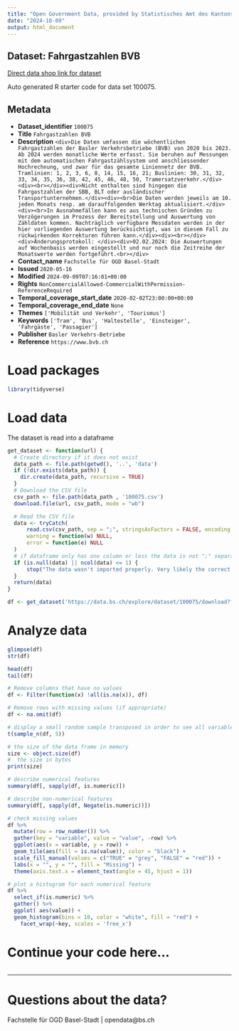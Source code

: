 ```yaml
---
title: "Open Government Data, provided by Statistisches Amt des Kantons Basel-Stadt - Fachstelle OGD"
date: "2024-10-09"
output: html_document
---
```


## Dataset: Fahrgastzahlen BVB

[Direct data shop link for dataset](https://data.bs.ch/explore/dataset/100075)

Auto generated R starter code for data set 100075.

## Metadata

- **Dataset_identifier** `100075`
- **Title** `Fahrgastzahlen BVB`
- **Description** `<div>Die Daten umfassen die wöchentlichen Fahrgastzahlen der Basler Verkehrsbetriebe (BVB) von 2020 bis 2023. Ab 2024 werden monatliche Werte erfasst. Sie beruhen auf Messungen mit dem automatischen Fahrgastzählsystem und anschliessender Hochrechnung, und zwar für das gesamte Liniennetz der BVB. Tramlinien: 1, 2, 3, 6, 8, 14, 15, 16, 21; Buslinien: 30, 31, 32, 33, 34, 35, 36, 38, 42, 45, 46, 48, 50, Tramersatzverkehr.</div><div><br></div><div>Nicht enthalten sind hingegen die Fahrgastzahlen der SBB, BLT oder ausländischer Transportunternehmen.</div><div><br>Die Daten werden jeweils am 10. jeden Monats resp. am darauffolgenden Werktag aktualisiert.</div><div><br>In Ausnahmefällen kann es aus technischen Gründen zu Verzögerungen im Prozess der Bereitstellung und Auswertung von Zähldaten kommen. Nachträglich verfügbare Messdaten werden in der hier vorliegenden Auswertung berücksichtigt, was in diesem Fall zu rückwirkenden Korrekturen führen kann.</div><div><br></div><div>Änderungsprotokoll: </div><div>02.02.2024: Die Auswertungen auf Wochenbasis werden eingestellt und nur noch die Zeitreihe der Monatswerte werden fortgeführt.<br></div>`
- **Contact_name** `Fachstelle für OGD Basel-Stadt`
- **Issued** `2020-05-16`
- **Modified** `2024-09-09T07:16:01+00:00`
- **Rights** `NonCommercialAllowed-CommercialWithPermission-ReferenceRequired`
- **Temporal_coverage_start_date** `2020-02-02T23:00:00+00:00`
- **Temporal_coverage_end_date** `None`
- **Themes** `['Mobilität und Verkehr', 'Tourismus']`
- **Keywords** `['Tram', 'Bus', 'Haltestelle', 'Einsteiger', 'Fahrgäste', 'Passagier']`
- **Publisher** `Basler Verkehrs-Betriebe`
- **Reference** `https://www.bvb.ch`


# Load packages

```r

library(tidyverse)
```

# Load data

The dataset is read into a dataframe

```r
get_dataset <- function(url) {
  # Create directory if it does not exist
  data_path <- file.path(getwd(), '..', 'data')
  if (!dir.exists(data_path)) {
    dir.create(data_path, recursive = TRUE)
  }
  # Download the CSV file
  csv_path <- file.path(data_path , '100075.csv')
  download.file(url, csv_path, mode = "wb")

  # Read the CSV file
  data <- tryCatch(
      read.csv(csv_path, sep = ";", stringsAsFactors = FALSE, encoding = "UTF-8"),
      warning = function(w) NULL,
      error = function(e) NULL
  )
  # if dataframe only has one column or less the data is not ";" separated
  if (is.null(data) || ncol(data) <= 1) {
      stop("The data wasn't imported properly. Very likely the correct separator couldn't be found.\nPlease check the dataset manually and adjust the code.")
  }
  return(data)
}
```

```r

df <- get_dataset('https://data.bs.ch/explore/dataset/100075/download?format=csv&timezone=Europe%2FZurich')

```

# Analyze data

```r

glimpse(df)
str(df)

head(df)
tail(df)

```

```r
# Remove columns that have no values
df <- Filter(function(x) !all(is.na(x)), df)

# Remove rows with missing values (if appropriate)
df <- na.omit(df)
```

```r
# display a small random sample transposed in order to see all variables
t(sample_n(df, 5))
```

```r
# the size of the data frame in memory
size <- object.size(df)
#  the size in bytes
print(size)
```

```r
# describe numerical features
summary(df[, sapply(df, is.numeric)])
```

```r
# describe non-numerical features
summary(df[, sapply(df, Negate(is.numeric))])
```

```r
# check missing values
df %>%
  mutate(row = row_number()) %>%
  gather(key = "variable", value = "value", -row) %>%
  ggplot(aes(x = variable, y = row)) +
  geom_tile(aes(fill = is.na(value)), color = "black") +
  scale_fill_manual(values = c("TRUE" = "grey", "FALSE" = "red")) +
  labs(x = "", y = "", fill = "Missing") +
  theme(axis.text.x = element_text(angle = 45, hjust = 1))
```

```r
# plot a histogram for each numerical feature
df %>%
  select_if(is.numeric) %>%
  gather() %>%
  ggplot( aes(value)) +
  geom_histogram(bins = 10, color = "white", fill = "red") +
    facet_wrap(~key, scales = 'free_x')
```

# Continue your code here...

```r

```
------------------------------------------------------------------------

# Questions about the data?

Fachstelle für OGD Basel-Stadt | opendata@bs.ch
